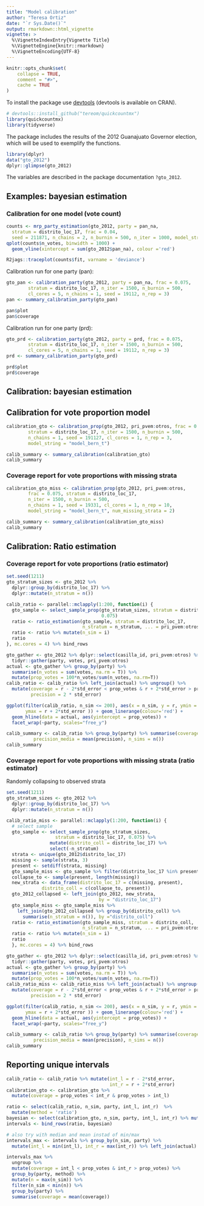 ```yaml
---
title: "Model calibration"
author: "Teresa Ortiz"
date: "`r Sys.Date()`"
output: rmarkdown::html_vignette
vignette: >
  %\VignetteIndexEntry{Vignette Title}
  %\VignetteEngine{knitr::rmarkdown}
  %\VignetteEncoding{UTF-8}
---
```


```r
knitr::opts_chunk$set(
    collapse = TRUE,
    comment = "#>", 
    cache = TRUE
)
```

To install the package use [devtools](https://github.com/r-lib/devtools) 
(devtools is available on CRAN).

```r
# devtools::install_github("tereom/quickcountmx")
library(quickcountmx)
library(tidyverse)
```

The package includes the results of the 2012 Guanajuato Governor election, which
will be used to exemplify the functions.

```r
library(dplyr)
data("gto_2012")
dplyr::glimpse(gto_2012)
```

The variables are described in the package documentation `?gto_2012`.

## Examples: bayesian estimation

### Calibration for one model (vote count)


```r
counts <- mrp_party_estimation(gto_2012, party = pan_na, 
  stratum = distrito_loc_17, frac = 0.04, 
  seed = 211871, n_chains = 2, n_burnin = 500, n_iter = 1000, model_string = "model_bern_t")
qplot(counts$n_votes, binwidth = 1000) + 
  geom_vline(xintercept = sum(gto_2012$pan_na), colour ='red')
```

```r
R2jags::traceplot(counts$fit, varname = 'deviance')
```

Calibration run for one party (pan):

```r
gto_pan <- calibration_party(gto_2012, party = pan_na, frac = 0.075,
        stratum = distrito_loc_17, n_iter = 1500, n_burnin = 500, 
        cl_cores = 5, n_chains = 1, seed = 19112, n_rep = 3)
pan <- summary_calibration_party(gto_pan)
```

```r
pan$plot
pan$coverage
```

Calibration run for one party (prd):


```r
gto_prd <- calibration_party(gto_2012, party = prd, frac = 0.075,
        stratum = distrito_loc_17, n_iter = 1500, n_burnin = 500, 
        cl_cores = 5, n_chains = 1, seed = 19112, n_rep = 3)
prd <- summary_calibration_party(gto_prd)
```

```r
prd$plot
prd$coverage
```

## Calibration: bayesian estimation


## Calibration for vote proportion model

```r
calibration_gto <- calibration_prop(gto_2012, pri_pvem:otros, frac = 0.075, 
        stratum = distrito_loc_17, n_iter = 1500, n_burnin = 500, 
        n_chains = 1, seed = 191127, cl_cores = 1, n_rep = 3, 
        model_string = "model_bern_t")
```


```r
calib_summary <- summary_calibration(calibration_gto)
calib_summary
```



### Coverage report for vote proportions with missing strata



```r
calibration_gto_miss <- calibration_prop(gto_2012, pri_pvem:otros,
        frac = 0.075, stratum = distrito_loc_17, 
        n_iter = 1500, n_burnin = 500, 
        n_chains = 1, seed = 19331, cl_cores = 1, n_rep = 10, 
        model_string = "model_bern_t", num_missing_strata = 2)
```

```r
calib_summary <- summary_calibration(calibration_gto_miss)
calib_summary
```

## Calibration: Ratio estimation

### Coverage report for vote proportions  (ratio estimator)


```r
set.seed(1211)
gto_stratum_sizes <- gto_2012 %>%
  dplyr::group_by(distrito_loc_17) %>%
  dplyr::mutate(n_stratum = n())

calib_ratio <- parallel::mclapply(1:200, function(i) {
  gto_sample <- select_sample_prop(gto_stratum_sizes, stratum = distrito_loc_17, 
                                   0.075)
  ratio <- ratio_estimation(gto_sample, stratum = distrito_loc_17, 
                            n_stratum = n_stratum, ... = pri_pvem:otros)
  ratio <- ratio %>% mutate(n_sim = i)
  ratio 
}, mc.cores = 4) %>% bind_rows
```

```r
gto_gather <- gto_2012 %>% dplyr::select(casilla_id, pri_pvem:otros) %>%
  tidyr::gather(party, votes, pri_pvem:otros)
actual <- gto_gather %>% group_by(party) %>% 
  summarise(n_votes = sum(votes, na.rm = T)) %>%
  mutate(prop_votes = 100*n_votes/sum(n_votes, na.rm=T))
calib_ratio <- calib_ratio %>% left_join(actual) %>% ungroup() %>%
  mutate(coverage = r - 2*std_error < prop_votes & r + 2*std_error > prop_votes,
         precision = 2 * std_error)
```



```r
ggplot(filter(calib_ratio, n_sim <= 200), aes(x = n_sim, y = r, ymin = r - 2*std_error,
       ymax = r + 2*std_error )) + geom_linerange(colour='red') +
  geom_hline(data = actual, aes(yintercept = prop_votes)) + 
  facet_wrap(~party, scales="free_y")
```

```r
calib_summary <- calib_ratio %>% group_by(party) %>% summarise(coverage = mean(coverage), 
          precision_media = mean(precision), n_sims = n())
calib_summary
```

### Coverage report for vote proportions with missing strata (ratio estimator)

Randomly collapsing to observed strata


```r
set.seed(1211)
gto_stratum_sizes <- gto_2012 %>%
  dplyr::group_by(distrito_loc_17) %>%
  dplyr::mutate(n_stratum = n())

calib_ratio_miss <- parallel::mclapply(1:200, function(i) {
  # select sample
  gto_sample <- select_sample_prop(gto_stratum_sizes, 
                  stratum = distrito_loc_17, 0.075) %>%
                mutate(distrito_coll = distrito_loc_17) %>%
                select(-n_stratum)
  strata <- unique(gto_2012$distrito_loc_17)
  missing <- sample(strata, 3)
  present <- setdiff(strata, missing)
  gto_sample_miss <- gto_sample %>% filter(distrito_loc_17 %in% present)
  collapse_to <- sample(present, length(missing))
  new_strata <- data_frame(distrito_loc_17 = c(missing, present), 
             distrito_coll = c(collapse_to, present)) 
  gto_2012_collapsed <- left_join(gto_2012, new_strata, 
                                  by = "distrito_loc_17") 
  gto_sample_miss <- gto_sample_miss %>%
    left_join(gto_2012_collapsed %>% group_by(distrito_coll) %>%
      summarise(n_stratum = n()), by ="distrito_coll")
  ratio <- ratio_estimation(gto_sample_miss, stratum = distrito_coll, 
                            n_stratum = n_stratum, ... = pri_pvem:otros)
  ratio <- ratio %>% mutate(n_sim = i)
  ratio 
  }, mc.cores = 4) %>% bind_rows
```

```r
gto_gather <- gto_2012 %>% dplyr::select(casilla_id, pri_pvem:otros) %>%
  tidyr::gather(party, votes, pri_pvem:otros)
actual <- gto_gather %>% group_by(party) %>% 
  summarise(n_votes = sum(votes, na.rm = T)) %>%
  mutate(prop_votes = 100*n_votes/sum(n_votes, na.rm=T))
calib_ratio_miss <- calib_ratio_miss %>% left_join(actual) %>% ungroup() %>%
  mutate(coverage = r - 2*std_error < prop_votes & r + 2*std_error > prop_votes,
         precision = 2 * std_error)
```



```r
ggplot(filter(calib_ratio, n_sim <= 200), aes(x = n_sim, y = r, ymin = r - 2*std_error,
       ymax = r + 2*std_error )) + geom_linerange(colour='red') +
  geom_hline(data = actual, aes(yintercept = prop_votes)) + 
  facet_wrap(~party, scales="free_y")
```


```r
calib_summary <- calib_ratio %>% group_by(party) %>% summarise(coverage = mean(coverage), 
          precision_media = mean(precision), n_sims = n())
calib_summary
```


## Reporting unique intervals

```r
calib_ratio <- calib_ratio %>% mutate(int_l = r - 2*std_error,
                                      int_r = r + 2*std_error)
calibration_gto <- calibration_gto %>% 
  mutate(coverage = prop_votes < int_r & prop_votes > int_l)

```

```r
ratio <- select(calib_ratio, n_sim, party, int_l, int_r)  %>% 
  mutate(method = 'ratio')
bayesian <- select(calibration_gto, n_sim, party, int_l, int_r) %>% mutate(method = 'bayesian')
intervals <- bind_rows(ratio, bayesian) 
```

```r
# also try with median and mean instad of min/max
intervals_max <- intervals %>% group_by(n_sim, party) %>%
  mutate(int_l = min(int_l), int_r = max(int_r)) %>% left_join(actual)
```

```r
intervals_max %>% 
  ungroup %>%
  mutate(coverage = int_l < prop_votes & int_r > prop_votes) %>%
  group_by(party, method) %>%
  mutate(n = max(n_sim)) %>%
  filter(n_sim < min(n)) %>%
  group_by(party) %>%
  summarise(coverage = mean(coverage))
  
```